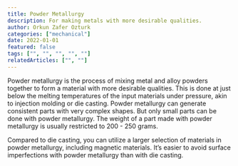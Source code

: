 ```yaml
---
title: Powder Metallurgy
description: For making metals with more desirable qualities.
author: Orkun Zafer Ozturk
categories: ["mechanical"]
date: 2022-01-01
featured: false
tags: ["", "", "", "", ""]
relatedArticles: ["", ""]
---
```

Powder metallurgy is the process of mixing metal and alloy powders together to form a material with more desirable qualities. This is done at just below the melting temperatures of the input materials under pressure, akin to injection molding or die casting. Powder metallurgy can generate consistent parts with very complex shapes. But only small parts can be done with powder metallurgy. The weight of a part made with powder metallurgy is usually restricted to 200 - 250 grams.  

Compared to die casting, you can utilize a larger selection of materials in powder metallurgy, including magnetic materials. It’s easier to avoid surface imperfections with powder metallurgy than with die casting.
